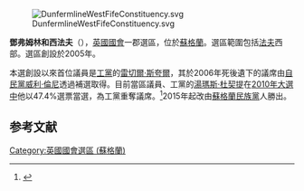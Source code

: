 [[File:DunfermlineWestFifeConstituency.svg|right]]

'''鄧弗姆林和西法夫'''（{{lang-en|Dunfermline and West Fife}}），[[英國|英國]][[英國國會|國會]]一郡選區，位於[[蘇格蘭|蘇格蘭]]。選區範圍包括[[法夫|法夫]]西部。選區創設於2005年。

本選創設以來首位議員是[[工黨_(英國)|工黨]]的[[雷切爾·斯夸爾|雷切爾·斯夸爾]]，其於2006年死後遺下的議席由[[自由民主黨_(英國)|自民黨]][[威利·倫尼|威利·倫尼]]透過補選取得。目前當區議員、工黨的[[湯瑪斯·杜契提|湯瑪斯·杜契提]]在[[2010年英國大選|2010年大選中]]他以47.4%選票當選，為工黨重奪議席。<ref name="">{{cite news
|publisher=[[英國廣播公司|英國廣播公司]]
|date=2010年5月7日
|title=Election 2010/Constituency/Dunfermline and West Fife
|url=http://news.bbc.co.uk/1/shared/election2010/results/constituency/810.stm
|accessdate=2010年5月13日
|archive-date=2017年9月4日
|archive-url=https://web.archive.org/web/20170904203248/http://news.bbc.co.uk/1/shared/election2010/results/constituency/810.stm
|dead-url=no
}}</ref>2015年起改由[[蘇格蘭民族黨|蘇格蘭民族黨]]人勝出。

==参考文献==
<div class="references-small">
<references></references>
</div>

{{DEFAULTSORT:Dunfermline and West Fife (UK Parliament constituency)}}
{{英國國會選區 (蘇格蘭)}}
[[Category:英國國會選區_(蘇格蘭)|Category:英國國會選區 (蘇格蘭)]]